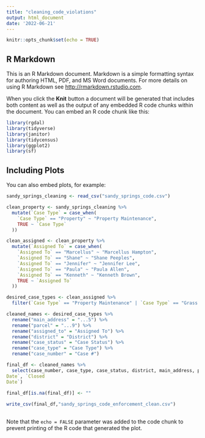 ```yaml
---
title: "cleaning_code_violations"
output: html_document
date: '2022-06-21'
---
```


```r
knitr::opts_chunk$set(echo = TRUE)
```

## R Markdown

This is an R Markdown document. Markdown is a simple formatting syntax for authoring HTML, PDF, and MS Word documents. For more details on using R Markdown see <http://rmarkdown.rstudio.com>.

When you click the **Knit** button a document will be generated that includes both content as well as the output of any embedded R code chunks within the document. You can embed an R code chunk like this:

```r

library(rgdal)
library(tidyverse)
library(janitor)
library(tidycensus)
library(ggplot2)
library(sf)

```

## Including Plots

You can also embed plots, for example:

```r

sandy_springs_cleaning <- read_csv("sandy_springs_code.csv")

clean_property <- sandy_springs_cleaning %>%
  mutate(`Case Type` = case_when(
    `Case Type` == "Property" ~ "Property Maintenance",
    TRUE ~ `Case Type`
  ))

clean_assigned <- clean_property %>%
  mutate(`Assigned To` = case_when(
    `Assigned To` == "Marcellus" ~ "Marcellus Hampton",
    `Assigned To` == "Shane" ~ "Shane Peeples",
    `Assigned To` == "Jennifer" ~ "Jennifer Lee",
    `Assigned To` == "Paula" ~ "Paula Allen",
    `Assigned To` == "Kenneth" ~ "Kenneth Brown",
    TRUE ~ `Assigned To`
  ))

desired_case_types <- clean_assigned %>%
  filter(`Case Type` == "Property Maintenance" | `Case Type` == "Grass and Weeds" | `Case Type` == "Trash/Debris")

cleaned_names <- desired_case_types %>%
  rename("main_address" = "...5") %>%
  rename("parcel" = "...9") %>%
  rename("assigned_to" = "Assigned To") %>%
  rename("district" = "District") %>%
  rename("case_status" = "Case Status") %>%
  rename("case_type" = "Case Type") %>%
  rename("case_number" = "Case #") 

final_df <- cleaned_names %>%
  select(case_number, case_type, case_status, district, main_address, parcel, assigned_to, `Opened
Date`, `Closed
Date`) 
  
final_df[is.na(final_df)] <- ""

write_csv(final_df,"sandy_springs_code_enforcement_clean.csv")
  

```

Note that the `echo = FALSE` parameter was added to the code chunk to prevent printing of the R code that generated the plot.
